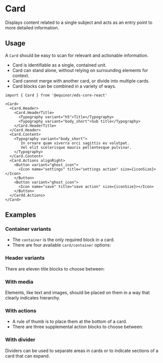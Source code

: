 
<Meta of={ComponentStories} />

# Card

Displays content related to a single subject and acts as an entry point to more detailed information.

<Links 
    figmaUrl="https://www.figma.com/file/0bGXR2sCwMVSDNyyzu5BXrO5/UI%E2%80%94User-Interface?node-id=18442%3A38079"
    documentationUrl="https://eds.equinor.com/0b0c666ab/p/9016ba-card/b/75c90f"
    sourceUrl="https://github.com/equinor/design-system/blob/develop/packages/eds-core-react/src/components/Card/Card.tsx"
    npmUrl="https://www.npmjs.com/package/@equinor/eds-core-react"
/>

<Primary />
<Controls />

## Usage

A `Card` should be easy to scan for relevant and actionable information. <br />
 <ul>
    <li>Card is identifiable as a single, contained unit.</li>
    <li>Card can stand alone, without relying on surrounding elements for context.</li>
    <li>Card cannot merge with another card, or divide into multiple cards.</li>
    <li>Card blocks can be combined in a variety of ways.</li>
  </ul>

  ```tsx
import { Card } from '@equinor/eds-core-react'

<Card>
    <Card.Header>
      <Card.HeaderTitle>
        <Typography variant="h5">Title</Typography>
        <Typography variant="body_short">Sub title</Typography>
      </Card.HeaderTitle>
    </Card.Header>
    <Card.Content>
      <Typography variant="body_short">
         In ornare quam viverra orci sagittis eu volutpat. 
         Vel elit scelerisque mauris pellentesque pulvinar.
      </Typography>
    </Card.Content>
    <Card.Actions alignRight>
      <Button variant="ghost_icon">
        <Icon name="settings" title="settings action" size={iconSize}></Icon>
      </Button>
      <Button variant="ghost_icon">
        <Icon name="save" title="save action" size={iconSize}></Icon>
      </Button>
    </Cardd.Actions>
</Card>
```

## Examples

### Container variants

<ul>
    <li>The <code>container</code> is the only required block in a card.</li>
    <li>There are four available <code>card/container</code> options:</li>
</ul>

<Canvas of={ComponentStories.TypeOfCards} />

### Header variants

There are eleven title blocks to choose between:

<Canvas of={ComponentStories.CardHeaderVariants} />

### With media

Elements, like text and images, should be placed on them in a way that clearly indicates hierarchy.

<Canvas of={ComponentStories.WithMedia} />

### With actions

<ul>
    <li>A rule of thumb is to place them at the bottom of a card.</li>
    <li>There are three supplemental action blocks to choose between:</li>
</ul>

<Canvas of={ComponentStories.WithActions} />

### With divider

Dividers can be used to separate areas in cards or to indicate sections of a card that can expand.

<Canvas of={ComponentStories.WithDivider} />
